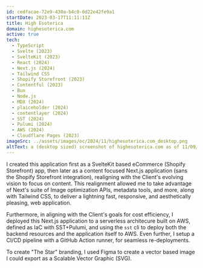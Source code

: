 ```yaml
---
id: cedfacae-72e9-430a-b4c0-0d22e42fe9a1
startDate: 2023-03-17T11:11:11Z
title: High Esoterica
domain: highesoterica.com
active: true
tech:
  - TypeScript
  - Svelte (2023)
  - SvelteKit (2023)
  - React (2024)
  - Next.js (2024)
  - Tailwind CSS
  - Shopify Storefront (2023)
  - Contentful (2023)
  - Bun
  - Node.js
  - MDX (2024)
  - plaiceholder (2024)
  - contentlayer (2024)
  - SST (2024)
  - Pulumi (2024)
  - AWS (2024)
  - Cloudflare Pages (2023)
imageSrc: ../assets/images/oc/2024/11/highesoterica.com_desktop.png
altText: a (desktop sized) screenshot of highesoterica.com as of 11/09/2024
---
```


I created this application first as a SvelteKit based eCommerce (Shopify Storefront) app, then later as a content focused Next.js application (sans the Shopify Storefront integration), realigning with the Client's evolving vision to focus on content. This realignment allowed me to take advantage of Next's suite of Image optimization APIs, metadata tools, and more, along with Tailwind CSS, to deliver a lightning fast, responsive, and aesthetically pleasing, web application.

Furthermore, in aligning with the Client's goals for cost efficiency, I deployed this Next.js application to a serverless architecure built on AWS, defined as IaC with SST+Pulumi, and using the `sst` cli to deploy both the backend resources and the application itself to AWS. Even further, I setup a CI/CD pipeline with a GitHub Action runner, for seamless re-deployments.

To create "The Star" branding, I used Figma to create a vector based image I could export as a Scalable Vector Graphic (SVG).
